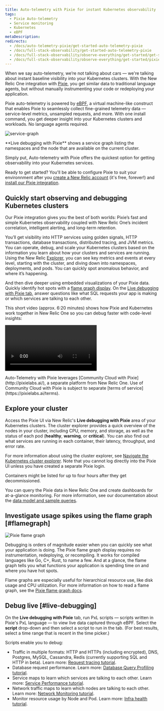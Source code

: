 ```yaml
---
title: Auto-telemetry with Pixie for instant Kubernetes observability 
tags:
  - Pixie Auto-telemetry
  - Service monitoring
  - Kubernetes
  - eBPF
metaDescription: 
redirects:
  - /docs/auto-telemetry-pixie/get-started-auto-telemetry-pixie
  - /docs/full-stack-observability/get-started-auto-telemetry-pixie
  - /docs/full-stack-observability/observe-everything/get-started/get-started-auto-telemetry-pixie
  - /docs/full-stack-observability/observe-everything/get-started/pixie-account-link
---
```




When we say auto-telemetry, we’re not talking about cars — we're talking about instant baseline visibility into your Kubernetes clusters. With the New Relic One integration with [Pixie](https://pixielabs.ai/), you get similar data to traditional language agents, but without manually instrumenting your code or redeploying your application.

Pixie auto-telemetry is powered by [eBPF](https://ebpf.io/), a virtual machine-like construct that enables Pixie to seamlessly collect fine-grained telemetry data — service-level metrics, unsampled requests, and more. With one install command, you get deeper insight into your Kubernetes clusters and workloads. No language agents required.

<img
  title="service graph in live debugger"
  alt="service-graph"
  src={serviceGraph}
/>
<figcaption>**Live debugging with Pixie** shows a service graph listing the namespaces and the node that are available on the current cluster.</figcaption>

Simply put, Auto-telemetry with Pixie offers the quickest option for getting observability into your Kubernetes services.

Ready to get started? You'll be able to configure Pixie to suit your environnment after you [create a New Relic account](https://newrelic.com/signup) (it's free, forever!) and [install our Pixie integration](/docs/kubernetes-pixie/auto-telemetry-pixie/install-auto-telemetry-pixie/).

## Quickly start observing and debugging Kubernetes clusters

Our Pixie integration gives you the best of both worlds: Pixie’s fast and simple Kubernetes observability coupled with New Relic One’s incident correlation, intelligent alerting, and long-term retention.

You’ll get visibility into HTTP services using golden signals, HTTP transactions, database transactions, distributed tracing, and JVM metrics. You can operate, debug, and scale your Kubernetes clusters based on the information you learn about how your clusters and services are running. Using the New Relic [Explorer](/docs/new-relic-one/use-new-relic-one/core-concepts/new-relic-explorer-view-performance-across-apps-services-hosts/), you can see key metrics and events at every level, starting with the cluster, and diving down into namespaces, deployments, and pods. You can quickly spot anomalous behavior, and where it’s happening.

And then dive deeper using embedded visualizations of your Pixie data. Quickly identify hot spots with a [flame graph display](#flamegraph). On the [Live debugging with Pixie tab](#live-debugging), answer questions like what SQL requests your app is making or which services are talking to each other.

This short video (approx. 6:20 minutes) shows how Pixie and Kubernetes work together in New Relic One so you can debug faster with code-level insights:

<Video
  id="QO7vz0jQEUI"
  type="youtube"
/>

<Callout variant="important">
  Auto-Telemetry with Pixie leverages [Community Cloud with Pixie](http://pixielabs.ai/), a separate platform from New Relic One. Use of Community Cloud with Pixie is subject to separate [terms of service](https://pixielabs.ai/terms).
</Callout>

## Explore your cluster

Access the Pixie UI via New Relic's **Live debugging with Pixie** area of your Kubernetes clusters. The cluster explorer provides a quick overview of the nodes in your cluster, including CPU, memory, and storage, as well as the status of each pod (**healthy**, **warning**, or **critical**). You can also find out what services are running in each container, their latency, throughput, and error rate.

For more information about using the cluster explorer, see [Navigate the Kubernetes cluster explorer](/docs/integrations/kubernetes-integration/understand-use-data/kubernetes-cluster-explorer/). Note that you cannot log directly into the Pixie UI unless you have created a separate Pixie login.

<Callout variant="tip">
  Containers might be listed for up to four hours after they get decommissioned.
</Callout>

You can query the Pixie data in New Relic One and create dashboards for at-a-glance monitoring. For more information, see our documentation about the [data model and sample queries](/docs/integrations/kubernetes-integration/understand-use-data/auto-telemetry-pixie-data-model).

## Investigate usage spikes using the flame graph [#flamegraph]

<img
  title="Pixie flame graph"
  alt="Pixie flame graph"
  src={flamegraph}
/>

Debugging is orders of magnitude easier when you can quickly see what your application is doing. The Pixie flame graph display requires no instrumentation, redeploying, or recompiling. It works for compiled languages like Go, C+, Rust, to name a few. And at a glance, the flame graph tells you what functions your application is spending time on and where you have hot spots.

Flame graphs are especially useful for hierarchical resource use, like disk usage and CPU utilization. For more information on how to read a flame graph, see the [Pixie flame graph docs](https://docs.pixielabs.ai/tutorials/profiler#reading-the-flamegraph).

## Debug live [#live-debugging]

On the **Live debugging with Pixie** tab, run PxL scripts — scripts written in Pixie's PxL language — to view live data captured through eBPF. Select the **script** drop-down and then select a script to run in the tab. (For best results, select a time range that is recent in the time picker.)

Scripts enable you to debug:

* Traffic in multiple formats: HTTP and HTTPs (including encrypted), DNS, Postgres, MySQL, Cassandra, Redis (currently supporting SQL and HTTP in beta). Learn more: [Request tracing tutorial](https://docs.px.dev/tutorials/pixie-101/request-tracing/).
* Database request performance. Learn more: [Database Query Profiling tutorial](https://docs.px.dev/tutorials/pixie-101/database-query-profiling/).
* Service maps to learn which services are talking to each other. Learn more: [Service Performance tutorial](https://docs.px.dev/tutorials/pixie-101/service-performance/).
* Network traffic maps to learn which nodes are talking to each other. Learn more: [Network Monitoring tutorial](https://docs.px.dev/tutorials/pixie-101/network-monitoring/).
* Monitor resource usage by Node and Pod. Learn more: [Infra health tutorial](https://docs.px.dev/tutorials/pixie-101/infra-health/).

